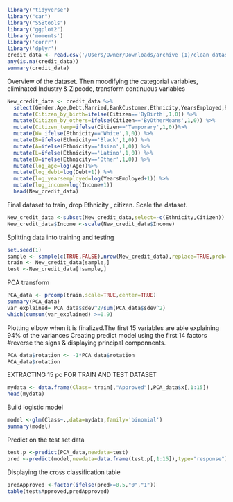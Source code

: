 

```{r}

library("tidyverse")
library("car")
library("SSBtools")
library("ggplot2")
library('moments')
library('corrr')
library('dplyr')
credit_data <- read.csv('/Users/Owner/Downloads/archive (1)/clean_dataset.csv',header= TRUE)
any(is.na(credit_data))
summary(credit_data)
```
Overview of the dataset. Then moodifying the categorial variables, eliminated Industry & Zipcode, transform continuous variables
```{r} 
New_credit_data <- credit_data %>%
  select(Gender,Age,Debt,Married,BankCustomer,Ethnicity,YearsEmployed,PriorDefault,Employed,CreditScore,DriversLicense,Income,Approved,Citizen) %>%
  mutate(Citizen_by_birth=ifelse(Citizen=='ByBirth',1,0)) %>%
  mutate(Citizen_by_others=ifelse(Citizen=='ByOtherMeans',1,0)) %>%
  mutate(Citizen_temp=ifelse(Citizen=='Temporary',1,0))%>%
  mutate(W= ifelse(Ethnicity=='White',1,0)) %>%
  mutate(B=ifelse(Ethnicity=='Black',1,0)) %>%
  mutate(A=ifelse(Ethnicity=='Asian',1,0)) %>%
  mutate(L=ifelse(Ethnicity=='Latino',1,0)) %>%
  mutate(O=ifelse(Ethnicity=='Other',1,0)) %>%
  mutate(log_age=log(Age))%>%
  mutate(log_debt=log(Debt+1)) %>%
  mutate(log_yearsemployed=log(YearsEmployed+1)) %>%
  mutate(log_income=log(Income+1))
  head(New_credit_data)
```
Final dataset to train, drop Ethnicity , citizen. Scale the dataset. 
```{r}
New_credit_data <-subset(New_credit_data,select=-c(Ethnicity,Citizen))
New_credit_data$Income <-scale(New_credit_data$Income)
```
Splitting data into training and testing 
```{r}
set.seed(1)
sample <- sample(c(TRUE,FALSE),nrow(New_credit_data),replace=TRUE,prob=c(0.7,0.3))
train <- New_credit_data[sample,]
test <-New_credit_data[!sample,]
```
PCA transform 
```{r}
PCA_data <- prcomp(train,scale=TRUE,center=TRUE)
summary(PCA_data)
var_explained= PCA_data$sdev^2/sum(PCA_data$sdev^2)
which(cumsum(var_explained) >=0.9)
```
Plotting elbow when it is finalized.The first 15 variables are able explaining 94% of the variances
Creating predict model using the first 14 factors
#reverse the signs & displaying principal componnents.
```{r}
PCA_data$rotation <- -1*PCA_data$rotation
PCA_data$rotation
```
EXTRACTING 15 pc FOR TRAIN AND TEST DATASET
```{r}
mydata <- data.frame(Class= train[,"Approved"],PCA_data$x[,1:15])
head(mydata)
```
Build logistic model 
```{r}
model <-glm(Class~.,data=mydata,family='binomial')
summary(model)
```
Predict on the test set data
```{r}
test.p <-predict(PCA_data,newdata=test)
pred <-predict(model,newdata=data.frame(test.p[,1:15]),type="response")
```
Displaying the cross classification table
```{r}
predApproved <-factor(ifelse(pred>=0.5,"0","1"))
table(test$Approved,predApproved)
```
  
  